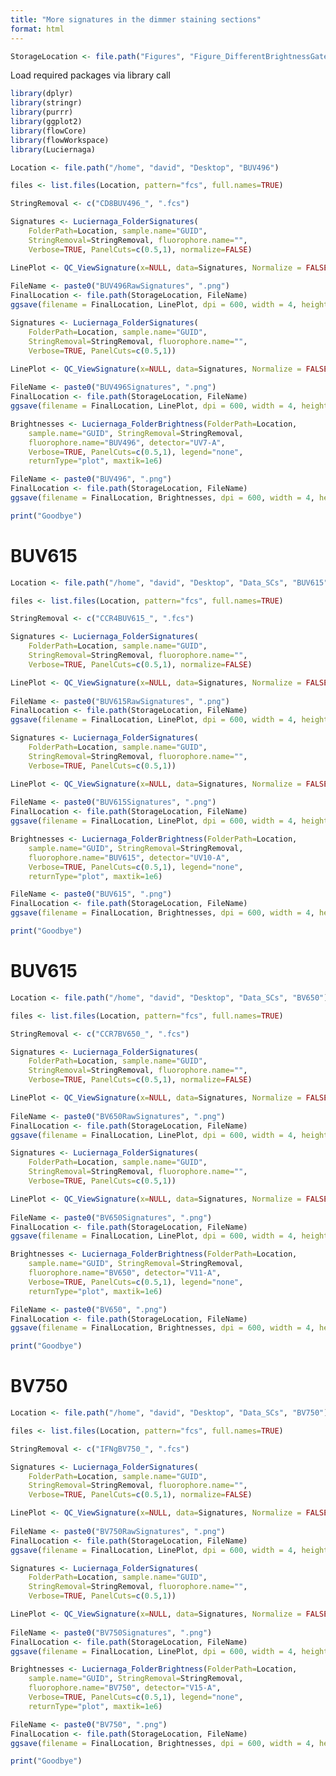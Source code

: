```yaml
---
title: "More signatures in the dimmer staining sections"
format: html
---
```


```r
StorageLocation <- file.path("Figures", "Figure_DifferentBrightnessGateSamplings")
```

Load required packages via library call

```r
library(dplyr)
library(stringr)
library(purrr)
library(ggplot2)
library(flowCore)
library(flowWorkspace)
library(Luciernaga)
```

```r
Location <- file.path("/home", "david", "Desktop", "BUV496")

files <- list.files(Location, pattern="fcs", full.names=TRUE)
```

```r
StringRemoval <- c("CD8BUV496_", ".fcs")

Signatures <- Luciernaga_FolderSignatures(
    FolderPath=Location, sample.name="GUID",
    StringRemoval=StringRemoval, fluorophore.name="",
    Verbose=TRUE, PanelCuts=c(0.5,1), normalize=FALSE)

LinePlot <- QC_ViewSignature(x=NULL, data=Signatures, Normalize = FALSE, columnname="Sample", legend=FALSE)
 
FileName <- paste0("BUV496RawSignatures", ".png")
FinalLocation <- file.path(StorageLocation, FileName)
ggsave(filename = FinalLocation, LinePlot, dpi = 600, width = 4, height = 3)

Signatures <- Luciernaga_FolderSignatures(
    FolderPath=Location, sample.name="GUID",
    StringRemoval=StringRemoval, fluorophore.name="",
    Verbose=TRUE, PanelCuts=c(0.5,1))

LinePlot <- QC_ViewSignature(x=NULL, data=Signatures, Normalize = FALSE, columnname="Sample", legend=FALSE)
 
FileName <- paste0("BUV496Signatures", ".png")
FinalLocation <- file.path(StorageLocation, FileName)
ggsave(filename = FinalLocation, LinePlot, dpi = 600, width = 4, height = 3)
```

```r
Brightnesses <- Luciernaga_FolderBrightness(FolderPath=Location, 
    sample.name="GUID", StringRemoval=StringRemoval,
    fluorophore.name="BUV496", detector="UV7-A",
    Verbose=TRUE, PanelCuts=c(0.5,1), legend="none",
    returnType="plot", maxtik=1e6)

FileName <- paste0("BUV496", ".png")
FinalLocation <- file.path(StorageLocation, FileName)
ggsave(filename = FinalLocation, Brightnesses, dpi = 600, width = 4, height = 3)
```

```r
print("Goodbye")
```

# BUV615

```r
Location <- file.path("/home", "david", "Desktop", "Data_SCs", "BUV615")

files <- list.files(Location, pattern="fcs", full.names=TRUE)
```

```r
StringRemoval <- c("CCR4BUV615_", ".fcs")

Signatures <- Luciernaga_FolderSignatures(
    FolderPath=Location, sample.name="GUID",
    StringRemoval=StringRemoval, fluorophore.name="",
    Verbose=TRUE, PanelCuts=c(0.5,1), normalize=FALSE)

LinePlot <- QC_ViewSignature(x=NULL, data=Signatures, Normalize = FALSE, columnname="Sample", legend=FALSE)
 
FileName <- paste0("BUV615RawSignatures", ".png")
FinalLocation <- file.path(StorageLocation, FileName)
ggsave(filename = FinalLocation, LinePlot, dpi = 600, width = 4, height = 3)

Signatures <- Luciernaga_FolderSignatures(
    FolderPath=Location, sample.name="GUID",
    StringRemoval=StringRemoval, fluorophore.name="",
    Verbose=TRUE, PanelCuts=c(0.5,1))

LinePlot <- QC_ViewSignature(x=NULL, data=Signatures, Normalize = FALSE, columnname="Sample", legend=FALSE)
 
FileName <- paste0("BUV615Signatures", ".png")
FinalLocation <- file.path(StorageLocation, FileName)
ggsave(filename = FinalLocation, LinePlot, dpi = 600, width = 4, height = 3)
```

```r
Brightnesses <- Luciernaga_FolderBrightness(FolderPath=Location, 
    sample.name="GUID", StringRemoval=StringRemoval,
    fluorophore.name="BUV615", detector="UV10-A",
    Verbose=TRUE, PanelCuts=c(0.5,1), legend="none",
    returnType="plot", maxtik=1e6)

FileName <- paste0("BUV615", ".png")
FinalLocation <- file.path(StorageLocation, FileName)
ggsave(filename = FinalLocation, Brightnesses, dpi = 600, width = 4, height = 3)
```

```r
print("Goodbye")
```

# BUV615

```r
Location <- file.path("/home", "david", "Desktop", "Data_SCs", "BV650")

files <- list.files(Location, pattern="fcs", full.names=TRUE)
```

```r
StringRemoval <- c("CCR7BV650_", ".fcs")

Signatures <- Luciernaga_FolderSignatures(
    FolderPath=Location, sample.name="GUID",
    StringRemoval=StringRemoval, fluorophore.name="",
    Verbose=TRUE, PanelCuts=c(0.5,1), normalize=FALSE)

LinePlot <- QC_ViewSignature(x=NULL, data=Signatures, Normalize = FALSE, columnname="Sample", legend=FALSE)
 
FileName <- paste0("BV650RawSignatures", ".png")
FinalLocation <- file.path(StorageLocation, FileName)
ggsave(filename = FinalLocation, LinePlot, dpi = 600, width = 4, height = 3)

Signatures <- Luciernaga_FolderSignatures(
    FolderPath=Location, sample.name="GUID",
    StringRemoval=StringRemoval, fluorophore.name="",
    Verbose=TRUE, PanelCuts=c(0.5,1))

LinePlot <- QC_ViewSignature(x=NULL, data=Signatures, Normalize = FALSE, columnname="Sample", legend=FALSE)
 
FileName <- paste0("BV650Signatures", ".png")
FinalLocation <- file.path(StorageLocation, FileName)
ggsave(filename = FinalLocation, LinePlot, dpi = 600, width = 4, height = 3)
```

```r
Brightnesses <- Luciernaga_FolderBrightness(FolderPath=Location, 
    sample.name="GUID", StringRemoval=StringRemoval,
    fluorophore.name="BV650", detector="V11-A",
    Verbose=TRUE, PanelCuts=c(0.5,1), legend="none",
    returnType="plot", maxtik=1e6)

FileName <- paste0("BV650", ".png")
FinalLocation <- file.path(StorageLocation, FileName)
ggsave(filename = FinalLocation, Brightnesses, dpi = 600, width = 4, height = 3)
```

```r
print("Goodbye")
```


# BV750

```r
Location <- file.path("/home", "david", "Desktop", "Data_SCs", "BV750")

files <- list.files(Location, pattern="fcs", full.names=TRUE)
```

```r
StringRemoval <- c("IFNgBV750_", ".fcs")

Signatures <- Luciernaga_FolderSignatures(
    FolderPath=Location, sample.name="GUID",
    StringRemoval=StringRemoval, fluorophore.name="",
    Verbose=TRUE, PanelCuts=c(0.5,1), normalize=FALSE)

LinePlot <- QC_ViewSignature(x=NULL, data=Signatures, Normalize = FALSE, columnname="Sample", legend=FALSE)
 
FileName <- paste0("BV750RawSignatures", ".png")
FinalLocation <- file.path(StorageLocation, FileName)
ggsave(filename = FinalLocation, LinePlot, dpi = 600, width = 4, height = 3)

Signatures <- Luciernaga_FolderSignatures(
    FolderPath=Location, sample.name="GUID",
    StringRemoval=StringRemoval, fluorophore.name="",
    Verbose=TRUE, PanelCuts=c(0.5,1))

LinePlot <- QC_ViewSignature(x=NULL, data=Signatures, Normalize = FALSE, columnname="Sample", legend=FALSE)
 
FileName <- paste0("BV750Signatures", ".png")
FinalLocation <- file.path(StorageLocation, FileName)
ggsave(filename = FinalLocation, LinePlot, dpi = 600, width = 4, height = 3)
```

```r
Brightnesses <- Luciernaga_FolderBrightness(FolderPath=Location, 
    sample.name="GUID", StringRemoval=StringRemoval,
    fluorophore.name="BV750", detector="V15-A",
    Verbose=TRUE, PanelCuts=c(0.5,1), legend="none",
    returnType="plot", maxtik=1e6)

FileName <- paste0("BV750", ".png")
FinalLocation <- file.path(StorageLocation, FileName)
ggsave(filename = FinalLocation, Brightnesses, dpi = 600, width = 4, height = 3)
```

```r
print("Goodbye")
```

